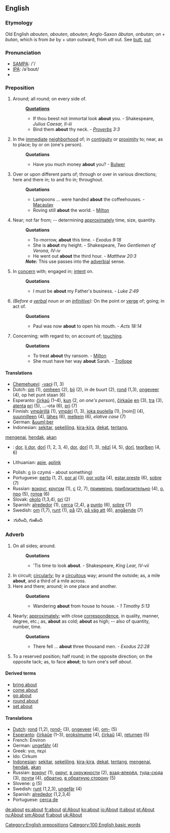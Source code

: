 ==English==

{{rank|man|upon|may|71|about|its|time|only}}

===Etymology===
Old English ''abouten'', ''abouten'', ''abouten''; Anglo-Saxon ''&#257;butan'', ''onbutan''; ''on'' + ''butan'', which is from ''be'' by + u''tan'' outward, from ''utt'' out. See [[butt]], [[out]]

===Pronunciation===
*[[w:SAMPA|SAMPA]]: /'/
*[[w:IPA|IPA]]: /ə'bɑʊt/
*{{audio|en-us-about.ogg|Audio (US)}}

===Preposition===
#Around; all round; on every side of.
#:'''[[Quotation]]s'''
#:*If thou beest not immortal look '''about''' you. - Shakespeare, ''Julius Caesar, II-iii''
#:*Bind them '''about''' thy neck. - ''[[Proverbs]] 3:3''
#In the [[immediate]] [[neighborhood]] of; in [[contiguity]] or [[proximity]] to; near, as to place; by or on (one's person).
#:'''Quotations'''
#:*Have you much money '''about''' you? - [[Bulwer]]
#Over or upon different parts of; through or over in various directions; here and there in; to and fro in; throughout.
#:'''Quotations'''
#:*Lampoons ... were handed '''about''' the coffeehouses. - [[Macaulay]]
#:*Roving still '''about''' the world. - [[Milton]]
#Near; not far from; -- determining [[approximately]] time, size, quantity.
#:'''Quotations'''
#:*To-morrow, '''about''' this time. - ''Exodus 9:18''
#:*She is '''about''' my height. - Shakespeare, ''Two Gentlemen of Verona, IV-iv''
#:*He went out '''about''' the third hour. - ''Matthew 20:3''
#:'''''Note:''''' This use passes into the [[adverbial]] sense.
#In [[concern]] with; engaged in; [[intent]] on.
#:'''Quotations'''
#:*I must be '''about''' my Father's business. - ''Luke 2:49''
#''(Before a [[verbal]] noun or an [[infinitive]]):'' On the point or [[verge]] of; going; in act of.
#:'''Quotations'''
#:*Paul was now '''about''' to open his mouth. - ''Acts 18:14''
#Concerning; with regard to; on account of; [[touching]].
#:'''Quotations'''
#:*To treat '''about''' thy ransom. - [[Milton]]
#:*She must have her way '''about''' Sarah. - [[Trollope]]

====Translations====
{{top}}
*[[Chemehuevi]]: [[-vacɨ]] (1, 3)
*Dutch: [[om]] (1), [[omheen]] (2), [[bij]] (2), in de buurt (2), [[rond]] (1,3), [[ongeveer]] (4), op het punt staan (6)
*Esperanto: [[ĉirkaŭ]] (1&ndash;4), [[kun]] (2, ''on one's person''), [[ĉirkaŭe]] [[en]] (3), [[tra]] (3), [[atenta]] [[pri]] (5), ...-ota (6), [[pri]] (7)
*Finnish: [[ympärillä]] (1), [[ympäri]] (1, 3), [[joka puolella]] (1), [noin]] (4), [[suunnilleen]] (4), [[lähes]] (6), [[melkein]] (6), ''elative case'' (7)
*German: [[&uuml;ber]]
*Indonesian: [[sekitar]], [[sekeliling]], [[kira|kira-kira]], [[dekat]], [[tentang]], 
[[kena|mengenai]], [[hendak]], [[akan]]
*{{ku}}: [[dor]], [[li dor]], [[dorî]] (1, 2, 3, 4), [[dor]], [[dorî]] (1, 3), [[nêzî]] (4, 5), [[dorî]], [[teqrîben]] (4, 6)
*Lithuanian: [[apie]], [[aplink]]
{{mid}}
*Polish: [[o]] (o czymś - about something)
*Portuguese: [[perto]] (1, 2), [[por aí]] (3), [[por volta]] (4), [[estar preste]] (6), [[sobre]] (7) 
*Russian: [[вокруг]], [[кругом]] (1), [[с]] (2, 7), [[примерно]], [[приблизительно]] (4), [[о]], [[про]] (5), [[готов]] (6)
*Slovak: [[okolo#Slovak|okolo]] (1,3,4), [[pri#Slovak|pri]] (2)
*Spanish: [[alrededor]] (1), [[cerca]] (2,4), [[a]] [[punto]] (6), [[sobre]] (7) 
*Swedish: [[om]] (1,7), [[runt]] (1), [[på]] (2), [[på väg att]] (6), [[angående]] (7)
*{{te}}:గురించి, గుఱించి
{{bottom}}

===Adverb===
#On all sides; around.
#:'''Quotations'''
#:*'Tis time to look '''about'''. - Shakespeare, ''King Lear, IV-vii''
#In circuit; [[circularly]]; by a [[circuitous]] way; around the outside; as, a mile '''about''', and a third of a mile across.
#Here and there; around; in one place and another.
#:'''Quotations'''
#:*Wandering '''about''' from house to house. - ''1 Timothy 5:13''
#Nearly; [[approximately]]; with close [[correspondence]], in quality, manner, degree, etc.; as, '''about''' as cold; '''about''' as high; -- also of quantity, number, time.
#:'''Quotations'''
#:*There fell ... '''about''' three thousand men. - ''Exodus 22:28''
#To a reserved position; half round; in the opposite direction; on the opposite tack; as, to face '''about'''; to turn one's self ''about''.

====Derived terms====
*[[bring about]]
*[[come about]]
*[[go about]]
*[[round about]]
*[[set about]]

====Translations====
*[[Dutch]]: [[rond]] (1,2), [[rond-]] (3), [[ongeveer]] (4), [[om-]] (5)
*[[Esperanto]]: [[ĉirkaŭe]] (1&ndash;3), [[proksimume]] (4), [[ĉirkaŭ]] (4), [[returnen]] (5)
*French: Environ
*German: [[ungefähr]] (4)
*Greek: για, περί
*Ido: Cirkum
*[[Indonesian]]: [[sekitar]], [[sekeliling]], [[kira|kira-kira]], [[dekat]], [[tentang]], [[kena|mengenai]], [[hendak]], [[akan]]
*Russian: [[вокруг]] (1), [[округ]], [[в окружности]] (2), [[взад-вперёд]], [[туда-сюда]] (3), [[почти]] (4), [[обратно]], [[в обратную сторону]] (5)
*Slovene: [[o]] (5)
*Swedish: [[runt]] (1,2,3), [[ungefär]] (4)
*Spanish: [[alrededor]] (1,2,3,4) 
*Portuguese: [[cerca de]]

[[Category:English prepositions]]
[[Category:100 English basic words]]

[[de:about]]
[[es:about]]
[[fr:about]]
[[gl:About]]
[[ko:about]]
[[io:About]]
[[it:about]]
[[pt:About]]
[[ru:About]]
[[sm:About]]
[[fi:about]]
[[uk:About]]